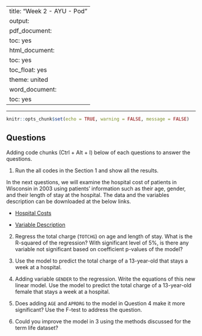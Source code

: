 
---
title: "Week 2 - AYU - Pod"
output:
  pdf_document:
    toc: yes
  html_document:
    toc: yes
    toc_float: yes
    theme: united
  word_document:
    toc: yes
---

---

```r
knitr::opts_chunk$set(echo = TRUE, warning = FALSE, message = FALSE)
```

## Questions

Adding code chunks (Ctrl + Alt + I) below of each questions to answer the questions. 

1. Run the all codes in the Section 1 and show all the results. 

In the next questions, we will examine the hospital cost of patients in Wisconsin in 2003 using patients' information such as their age, gender, and their length of stay at the hospital.  The data and the variables description can be downloaded at the below links. 

- [Hospital Costs](https://bryantstats.github.io/SRM/ayu_pod/data/HospitalCosts.csv)

- [Variable Description](https://bryantstats.github.io/SRM/ayu_pod/data/Hospital_Cost_Descriptions.pdf)

2.  Regress the total charge (`TOTCHG`) on age and length of stay. What is the R-squared of the regression? With significant level of 5%, is there any variable not significant based on coefficient p-values of the model?

3.  Use the model to predict the total charge of a 13-year-old that stays a week at a hospital.

4.  Adding variable `GENDER` to the regression. Write the equations of this new linear model. Use the model to predict the total charge of a 13-year-old female that stays a week at a hospital.

5.  Does adding `AGE` and `APRDRG` to the model in Question 4 make it more significant? Use the F-test to address the question.

6.  Could you improve the model in 3 using the methods discussed for the term life dataset?


